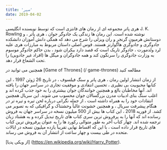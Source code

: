 ```yaml
---
title: 'سیر'
date: 2019-04-02
---
```

هری پاتر مجموعه ای از رمان های فانتزی است که توسط نویسنده انگلیسی J. K. Rowling نوشته شده است. این رمان ها زندگی یک جادوگر جوان ، هری پاتر ، و دوستانش هرمیون گرنجر و ران ویزلی را شرح می دهد که همگی دانش آموزان دانشکده جادوگری و جادوگری هاگوارتز هستند. قوس اصلی داستان مربوط به مبارزات هری علیه لرد ولدمورت ، جادوگر تاریک است که قصد دارد بیکران شود ، بدن حاکم جادوگر موسوم به وزارت جادوگری را سرنگون کند و همه جادوگران و میگل ها (افراد غیر جادویی) را تحت الشعاع قرار دهد.

همچنین می توانید در [Game of Thrones] (/ game-thrones) مطالعه کنید

از زمان انتشار اولین رمان ، هری پاتر و سنگ فیلسوف ، در تاریخ 26 ژوئن 1997 ، این کتابها محبوبیت بی نظیری ، تحسین انتقادی و موفقیت تجاری در سراسر جهان را یافته اند. آنها مخاطبان بالغ و همچنین خوانندگان جوان بیشتری را به خود جذب کرده اند و اغلب سنگ بنای ادبیات مدرن بزرگسالان جوان محسوب می شوند. این سریال همچنین انتقادات خود را به همراه داشته است ، از جمله نگرانی درباره لحن تیره و تیره تر در هنگام پیشرفت سریال ، و همچنین خشونت غالباً وحشتناک و گرافیکی که به تصویر می کشد. از فوریه 2018 ، این کتاب ها بیش از 500 میلیون نسخه در سراسر جهان به فروش رسانده اند که آنها را به پرفروش ترین سری کتاب های تاریخ تبدیل کرده و به هشتاد زبان ترجمه شده اند. چهار کتاب آخر به طور متوالی رکورد ها را به عنوان پرفروش ترین کتاب های تاریخ قرار داده است ، با این که اقساط نهایی تقریباً یازده میلیون نسخه در ایالات متحده در طی بیست و چهار ساعت از انتشار آن به فروش می رساند.

[از ویکی پدیا] (https://en.wikipedia.org/wiki/Harry_Potter).